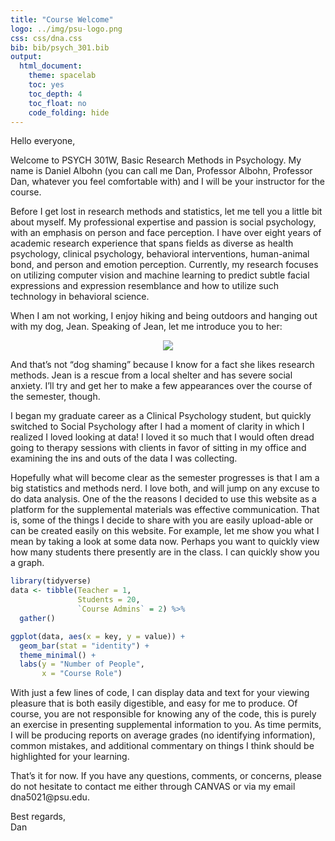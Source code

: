 ```yaml
---
title: "Course Welcome"
logo: ../img/psu-logo.png
css: css/dna.css
bib: bib/psych_301.bib
output: 
  html_document:
    theme: spacelab
    toc: yes
    toc_depth: 4
    toc_float: no
    code_folding: hide
---
```


Hello everyone,

Welcome to PSYCH 301W, Basic Research Methods in Psychology. My name is Daniel Albohn (you can call me Dan, Professor Albohn,
Professor Dan, whatever you feel comfortable with) and I will be your instructor for the course. 

Before I get lost in research methods and statistics, let me tell you a little bit about myself. My professional expertise and
passion is social psychology, with an emphasis on person and face perception. I have over eight years of academic
research experience that spans fields as diverse as health psychology, clinical psychology, behavioral interventions,
human-animal bond, and person and emotion perception. Currently, my research focuses on utilizing computer vision and
machine learning to predict subtle facial expressions and expression resemblance and how to utilize such technology in
behavioral science.

When I am not working, I enjoy hiking and being outdoors and hanging out with my dog, Jean. Speaking of Jean, let me
introduce you to her:

<center>

![](imgs/statistics_jean.png)

</center>

And that's not "dog shaming" because I know for a fact she likes research methods. Jean is a rescue from a local
shelter and has severe social anxiety. I'll try and get her to make a few appearances over the course of the
semester, though.

I began my graduate career as a Clinical Psychology student, but quickly switched to Social Psychology after I had a
moment of clarity in which I realized I loved looking at data! I loved it so much that I would often dread going to
therapy sessions with clients in favor of sitting in my office and examining the ins and outs of the data I was
collecting.

Hopefully what will become clear as the semester progresses is that I am a big statistics and methods nerd.
I love both, and will jump on any excuse to do data analysis. One of the the reasons I decided to use this website as
a platform for the supplemental materials was effective communication. That is, some of the things I decide to share
with you are easily upload-able or can be created easily on this website. For example, let me show you what 
I mean by taking a look at some data now. Perhaps you want to quickly view how many students there presently are
in the class. I can quickly show you a graph.

```r
library(tidyverse)
data <- tibble(Teacher = 1,
               Students = 20,
               `Course Admins` = 2) %>% 
  gather()

ggplot(data, aes(x = key, y = value)) +
  geom_bar(stat = "identity") +
  theme_minimal() +
  labs(y = "Number of People",
       x = "Course Role")
```

With just a few lines of code, I can display data and text for your viewing pleasure that is both easily
digestible, and easy for me to produce. Of course, you are not responsible for knowing any of the code, this
is purely an exercise in presenting supplemental information to you. As time permits, I will be producing
reports on average grades (no identifying information), common mistakes, and additional commentary on things
I think should be highlighted for your learning.

That's it for now. If you have any questions, comments, or concerns, please do not hesitate to contact me either
through CANVAS or via my email dna5021@psu.edu.

Best regards,\
Dan
